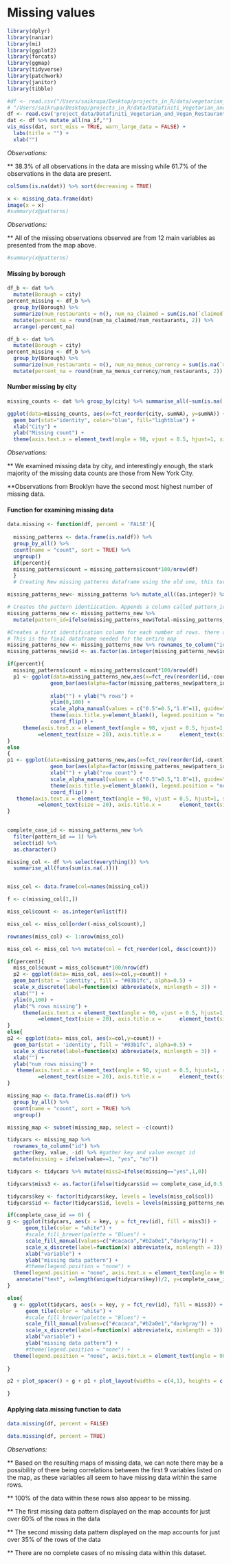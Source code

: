 # Missing values

```r
library(dplyr)
library(naniar)
library(mi)
library(ggplot2)
library(forcats)
library(ggmap)
library(tidyverse)
library(patchwork)
library(janitor)
library(tibble)
```

```r
#df <- read.csv("/Users/saikrupa/Desktop/projects_in_R/data/vegetarian_restaurants_US_datafiniti.csv")
# "/Users/saikrupa/Desktop/projects_in_R/data/Datafiniti_Vegetarian_and_Vegan_Restaurants.csv"
df <- read.csv('project_data/Datafiniti_Vegetarian_and_Vegan_Restaurants.csv')
dat <- df %>% mutate_all(na_if,"")
vis_miss(dat, sort_miss = TRUE, warn_large_data = FALSE) +
  labs(title = "") +
  xlab("")
```
*Observations:*

** 38.3% of all observations in the data are missing while 61.7% of the observations in the data are present.
```r
colSums(is.na(dat)) %>% sort(decreasing = TRUE)
```

```r
x <- missing_data.frame(dat)
image(x = x)
#summary(x@patterns)
```
*Observations:*

** All of the missing observations observed are from 12 main variables as presented from the map above. 

```r
#summary(x@patterns)
```

#### Missing by borough
```r
df_b <- dat %>% 
  mutate(Borough = city)
percent_missing <- df_b %>% 
  group_by(Borough) %>% 
  summarize(num_restaurants = n(), num_na_claimed = sum(is.na(`claimed`))) %>% 
  mutate(percent_na = round(num_na_claimed/num_restaurants, 2)) %>% 
  arrange(-percent_na)
```
```r
df_b <- dat %>% 
  mutate(Borough = city)
percent_missing <- df_b %>% 
  group_by(Borough) %>% 
  summarize(num_restaurants = n(), num_na_menus_currency = sum(is.na(`menus.currency`))) %>%
  mutate(percent_na = round(num_na_menus_currency/num_restaurants, 2)) %>% arrange(-percent_na)
```

#### Number missing by city

```r
missing_counts <- dat %>% group_by(city) %>% summarise_all(~sum(is.na(.))) %>% transmute(city, sumNA = rowSums(.[-1]))
```

```r
ggplot(data=missing_counts, aes(x=fct_reorder(city,-sumNA), y=sumNA)) + 
  geom_bar(stat="identity", color="blue", fill="lightblue") + 
  xlab("City") +
  ylab("Missing count") + 
  theme(axis.text.x = element_text(angle = 90, vjust = 0.5, hjust=1, size = 25), axis.text.y = element_text(vjust = 0.5, hjust=1, size = 25), axis.title.y =element_text(size = 25), axis.title.x =      element_text(size = 25))
```
*Observations:*

** We examined missing data by city, and interestingly enough, the stark majority of the missing data counts are those from New York City. 

**Observations from Brooklyn have the second most highest number of missing data. 

#### Function for examining missing data 

```r
data.missing <- function(df, percent = 'FALSE'){
  
  missing_patterns <- data.frame(is.na(df)) %>%
  group_by_all() %>%
  count(name = "count", sort = TRUE) %>%
  ungroup()
  if(percent){
  missing_patterns$count = missing_patterns$count*100/nrow(df)
  }
  # Creating New missing patterns dataframe using the old one, this turns the TRUE/FALSE missing data into 1's and 0s. The adorn_totals("col") makes it so that a toal column for the sum of missing patterns in each row is appended to the entire dataframe. 

missing_patterns_new<- missing_patterns %>% mutate_all((as.integer)) %>% adorn_totals("col")

# Creates the pattern identiication. Appends a column called pattern_id that assigns a 0, 0,5, or 1 given the total number missing patterns - the count of missing patterns for each row. This will help in the colors of the overall map
missing_patterns_new <- missing_patterns_new %>%
  mutate(pattern_id=ifelse(missing_patterns_new$Total-missing_patterns_new$count==0,1,0.5))

#Creates a first identification column for each number of rows. there are 9 rows
# This is the final dataframe needed for the entire map
missing_patterns_new <- missing_patterns_new %>% rownames_to_column("id")
missing_patterns_new$id <- as.factor(as.integer(missing_patterns_new$id))

if(percent){
  missing_patterns$count = missing_patterns$count*100/nrow(df)
  p1 <- ggplot(data=missing_patterns_new,aes(x=fct_rev(reorder(id,-count)),y=count)) + 
              geom_bar(aes(alpha=factor(missing_patterns_new$pattern_id)),stat = 'identity',fill = "#03b1fc") + 
              
              xlab("") + ylab("% rows") +
              ylim(0,100) + 
              scale_alpha_manual(values = c("0.5"=0.5,"1.0"=1), guide="none") +
              theme(axis.title.y=element_blank(), legend.position = "none") + 
              coord_flip() +
     theme(axis.text.x = element_text(angle = 90, vjust = 0.5, hjust=1, size = 20), axis.text.y = element_text(vjust = 0.5, hjust=1, size = 20), axis.title.y
          =element_text(size = 20), axis.title.x =      element_text(size = 20))
}
else
{
p1 <- ggplot(data=missing_patterns_new,aes(x=fct_rev(reorder(id,-count)),y=count)) + 
              geom_bar(aes(alpha=factor(missing_patterns_new$pattern_id)),stat = 'identity',fill = "#03b1fc") + 
              xlab("") + ylab("row count") +
              scale_alpha_manual(values = c("0.5"=0.5,"1.0"=1), guide="none") +
              theme(axis.title.y=element_blank(), legend.position = "none") + 
              coord_flip() + 
   theme(axis.text.x = element_text(angle = 90, vjust = 0.5, hjust=1, size = 20), axis.text.y = element_text(vjust = 0.5, hjust=1, size = 20), axis.title.y
          =element_text(size = 20), axis.title.x =      element_text(size = 20))
}
    

complete_case_id <- missing_patterns_new %>% 
  filter(pattern_id == 1) %>% 
  select(id) %>% 
  as.character()

missing_col <- df %>% select(everything()) %>%
  summarise_all(funs(sum(is.na(.))))


miss_col <- data.frame(col=names(missing_col))

f <- c(missing_col[1,])

miss_col$count <- as.integer(unlist(f))

miss_col <- miss_col[order(-miss_col$count),]

rownames(miss_col) <- 1:nrow(miss_col)

miss_col <- miss_col %>% mutate(col = fct_reorder(col, desc(count)))

if(percent){
  miss_col$count = miss_col$count*100/nrow(df)
  p2 <- ggplot(data= miss_col, aes(x=col,y=count)) + 
  geom_bar(stat = 'identity', fill = "#03b1fc", alpha=0.5) +
  scale_x_discrete(label=function(x) abbreviate(x, minlength = 3)) +
  xlab("") +
  ylim(0,100) + 
  ylab("% rows missing") +
     theme(axis.text.x = element_text(angle = 90, vjust = 0.5, hjust=1, size = 20), axis.text.y = element_text(vjust = 0.5, hjust=1, size = 20), axis.title.y
          =element_text(size = 20), axis.title.x =      element_text(size = 20))
}
else{
p2 <- ggplot(data= miss_col, aes(x=col,y=count)) + 
  geom_bar(stat = 'identity', fill = "#03b1fc", alpha=0.5) +
  scale_x_discrete(label=function(x) abbreviate(x, minlength = 3)) +
  xlab("") +
  ylab("num rows missing") + 
   theme(axis.text.x = element_text(angle = 90, vjust = 0.5, hjust=1, size = 20), axis.text.y = element_text(vjust = 0.5, hjust=1, size = 20), axis.title.y
          =element_text(size = 20), axis.title.x =      element_text(size = 20))
}

missing_map <- data.frame(is.na(df)) %>% 
  group_by_all() %>%
  count(name = "count", sort = TRUE) %>%
  ungroup()

missing_map <- subset(missing_map, select = -c(count))

tidycars <- missing_map %>% 
  rownames_to_column("id") %>% 
  gather(key, value, -id) %>% #gather key and value except id
  mutate(missing = ifelse(value==1, "yes", "no"))

tidycars <- tidycars %>% mutate(miss2=ifelse(missing=="yes",1,0))

tidycars$miss3 <- as.factor(ifelse(tidycars$id == complete_case_id,0.5,tidycars$miss2))

tidycars$key <- factor(tidycars$key, levels = levels(miss_col$col))
tidycars$id <- factor(tidycars$id, levels = levels(missing_patterns_new$id))

if(complete_case_id == 0) {
g <- ggplot(tidycars, aes(x = key, y = fct_rev(id), fill = miss3)) +
      geom_tile(color = "white") +
      #scale_fill_brewer(palette = "Blues") +
      scale_fill_manual(values=c("#cacaca","#b2a0e1","darkgray")) +
      scale_x_discrete(label=function(x) abbreviate(x, minlength = 3)) +
      xlab("variable") +
      ylab("missing data pattern") +
      #theme(legend.position = "none") + 
  theme(legend.position = "none", axis.text.x = element_text(angle = 90, vjust = 0.5, hjust=1, size = 20), axis.text.y = element_text(vjust = 0.5, hjust=1, size = 20), axis.title.y=element_text(size = 20), axis.title.x =      element_text(size = 20)) +
   annotate("text", x=length(unique(tidycars$key))/2, y=complete_case_id, label="complete cases")
}

else{
  g <- ggplot(tidycars, aes(x = key, y = fct_rev(id), fill = miss3)) +
      geom_tile(color = "white") +
      #scale_fill_brewer(palette = "Blues") +
      scale_fill_manual(values=c("#cacaca","#b2a0e1","darkgray")) +
      scale_x_discrete(label=function(x) abbreviate(x, minlength = 3)) +
      xlab("variable") +
      ylab("missing data pattern") +
      #theme(legend.position = "none") + 
  theme(legend.position = "none", axis.text.x = element_text(angle = 90, vjust = 0.5, hjust=1, size = 20), axis.text.y = element_text(vjust = 0.5, hjust=1, size = 20), axis.title.y=element_text(size = 20), axis.title.x =      element_text(size = 20))
  
}

p2 + plot_spacer() + g + p1 + plot_layout(widths = c(4,1), heights = c(1,3))

}
```

#### Applying data.missing function to data

```r

data.missing(df, percent = FALSE)

```

```r

data.missing(df, percent = TRUE)

```
*Observations:*

** Based on the resulting maps of missing data, we can note there may be a possibility of there being correlations between the first 9 variables listed on the map, as these variables all seem to have missing data within the same rows. 

** 100% of the data within these rows also appear to be missing.

** The first missing data pattern displayed on the map accounts for just over 60% of the rows in the data

** The second missing data pattern displayed on the map accounts for just over 35% of the rows of the data

** There are no complete cases of no missing data within this dataset.


